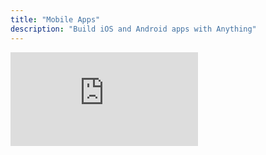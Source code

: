 ```yaml
---
title: "Mobile Apps"
description: "Build iOS and Android apps with Anything"
---
```


<div style={{position: 'relative', paddingBottom: '56.25%', height: 0}}>
  <iframe 
    src="https://www.loom.com/embed/c9f11e0cbb0e46b496f9935d72548df8?sid=346f6aae-425a-4ca2-9cba-5fe83d2e69c8" 
    frameBorder="0" 
    webkitAllowFullScreen 
    mozAllowFullScreen 
    allowFullScreen 
    style={{position: 'absolute', top: 0, left: 0, width: '100%', height: '100%'}}
  />
</div>

<Warning>
We're continuing to add features to mobile apps with active development. Your real-world examples help us prioritize improvements. Try building different apps and tell us what works and what breaks.
</Warning>

## Why Anything?

Build mobile apps by describing what you want. Anything generates React Native code that works on iOS and Android.

**What you get:**
- **Prompt to app** - Describe your app, get working code
- **Design included** - AI designs apps like a human would
- **Test on device** - Preview with Expo Go on your phone
- **Full stack** - Built-in [databases](/builder/databases), [functions](/builder/functions), [auth](/builder/user-accounts), [storage](/builder/uploads), and [payments](/stripe)
- **Publish anywhere** - Deploy to App Store and Play Store

## Getting Started

Build your first mobile app. Follow our [Getting Started Guide](/builder/mobile/getting-started) from concept to deployment.

## What You Can Build

### Device Capabilities
Use camera, location, sensors, and 39+ other device features. We're adding more constantly. See the complete [Device Capabilities Guide](/builder/mobile/device-capabilities).

**Example projects:**

**Fitness Companion**
- Track runs with GPS, capture progress photos, visualize workout data with charts, schedule sessions in calendar, feel achievements with haptic feedback

**Local Business Finder**
- Discover nearby restaurants on interactive maps, get directions with location services, call businesses from contacts, browse photo galleries, work offline with smart caching

**AI Coaching App**
- Chat with AI coach via text, track progress with charts, charge for Pro features with Stripe integration, get daily reminders via notifications, store goals securely

### Publishing Your App
- [iOS App Store](/builder/mobile/publishing-ios) - Deploy via TestFlight
- [Google Play Store](/builder/mobile/publishing-android) - Deploy to Play Store (coming soon)

### Testing & Quality Assurance
Test and debug your app with our [Testing & Debugging Guide](/builder/mobile/testing).





## How It Works

Anything generates React Native code. Preview with Expo Go on your device.

The code tab shows React Native components like `<View>`, `<Text>`, and `<TouchableOpacity>` that work on iOS and Android.

<Frame>
  ![](/images/mobile/viewcode.png)
</Frame>

Preview your app in the builder as you chat with Anything.

<Warning>
  Device features like camera, location, and barcode scanning won't work in web preview. Use Expo Go on your device for full testing.
</Warning>

## FAQ

<AccordionGroup>
  <Accordion title="Can I convert my existing web app to mobile?">
    We've built features to support this, you can ask the builder to "generate a mobile app from this web app" and it will work to create a mobile based design of your existing web project.
  </Accordion>
  <Accordion title="Do I need to know React Native?">
    No\! Anything handles all React Native code for you. Just describe what you want.
  </Accordion>
  <Accordion title="Can I publish to app stores?">
    Yes, iOS publication to App Store is live today. Google Play Store has manual requirements while we work toward full release of that feature.
  </Accordion>
  <Accordion title="What about app signing and certificates?">
    You handle app signing certificates yourself for now. We'll simplify this in future updates.
  </Accordion>
  <Accordion title="Can I use my existing Anything database?">
    Yes\! Your mobile app connects to the same database as your web app.
  </Accordion>
  <Accordion title="How do I handle different screen sizes?">
    Anything automatically generates responsive layouts that adapt to different device sizes.
  </Accordion>
  <Accordion title="Can I use Stripe in an iOS app?">
    Yes! You can use Stripe for digital goods on iOS by linking to external checkout pages, which Anything does automatically for you once you have integrated our Stripe integration:

    Due to a US District Court order, Apple updated its guidelines to allow developers more freedom to direct iOS app users to external payment options. See the [Reuters coverage](https://www.reuters.com/sustainability/boards-policy-regulation/us-judge-rules-apple-violated-order-reform-app-store-2025-04-30/) and [Apple's official announcement](https://developer.apple.com/news/?id=9txfddzf).

    **What Stripe Enables:**
    - **Digital goods and subscriptions** - Sell in-app credits, premium features, or subscriptions
    - **External checkout flow** - Redirect users to Stripe's hosted payment page
    - **Universal Links** - Seamlessly return users to your app after payment
    - **Cross-platform purchases** - Users can buy on web and access in your app

    **Note:** This approach requires users to leave your app temporarily. Apple Payment and further ecosystem additions are in progress for our mobile builder.

    For complete implementation details, see our [payments system](/payments) documentation.
  </Accordion>
</AccordionGroup>

<Note>
  Need help? Email us at [hello@createanything.com](mailto:hello@createanything.com)
</Note>